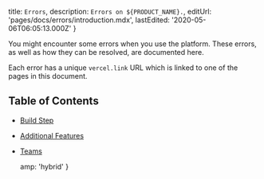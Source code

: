 

  title: `Errors`,
  description: `Errors on ${PRODUCT_NAME}.`,
  editUrl: 'pages/docs/errors/introduction.mdx',
  lastEdited: '2020-05-06T06:05:13.000Z'
}

You might encounter some errors when you use the <ProductName /> platform. These errors, as well as how they can be resolved, are documented here.

Each error has a unique `vercel.link` URL which is linked to one of the pages in this document.

## Table of Contents

- [Build Step](/docs/errors/build-step)
- [Additional Features](/docs/errors/additional-features)
- [Teams](/docs/errors/teams)


  amp: 'hybrid'
}
